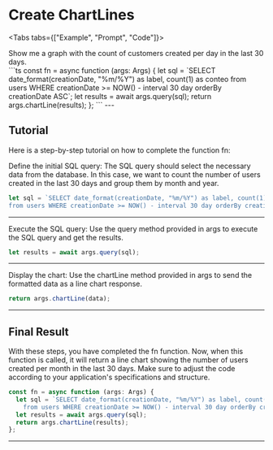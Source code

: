# Create ChartLines

<Tabs tabs={["Example", "Prompt",  "Code"]}>
  <div style={{ maxWidth: "600px" }}>
    <Example block="examples.chartLine"/>
  </div>
   <div class="demo-prompt">Show me a graph with the count of customers created per day in the last 30 days.</div>
```ts
  const fn = async function (args: Args) {
  let sql = `SELECT date_format(creationDate, "%m/%Y") as label, count(1) as conteo
    from users WHERE creationDate >= NOW() - interval 30 day orderBy creationDate ASC`;
  let results = await args.query(sql);
  return args.chartLine(results);
};
```
 
</Tabs>
---

## Tutorial

Here is a step-by-step tutorial on how to complete the function fn:

Define the initial SQL query: The SQL query should select the necessary data from the database. In this case, we want to count the number of users created in the last 30 days and group them by month and year.

```ts
let sql = `SELECT date_format(creationDate, "%m/%Y") as label, count(1) as conteo
from users WHERE creationDate >= NOW() - interval 30 day orderBy creationDate ASC`;
```

---

Execute the SQL query: Use the query method provided in args to execute the SQL query and get the results.

```ts
let results = await args.query(sql);
```

---

Display the chart: Use the chartLine method provided in args to send the formatted data as a line chart response.

```ts
return args.chartLine(data);
```

---

## Final Result

With these steps, you have completed the fn function. Now, when this function is called, it will return a line chart showing the number of users created per month in the last 30 days. Make sure to adjust the code according to your application's specifications and structure.

```ts
const fn = async function (args: Args) {
  let sql = `SELECT date_format(creationDate, "%m/%Y") as label, count(1) as conteo
    from users WHERE creationDate >= NOW() - interval 30 day orderBy creationDate ASC`;
  let results = await args.query(sql);
  return args.chartLine(results);
};
```

---

<Link label="How to start" href="/docs/react-start" />
<Link label="How to create ChartLines" href="/docs/create-chart" />
